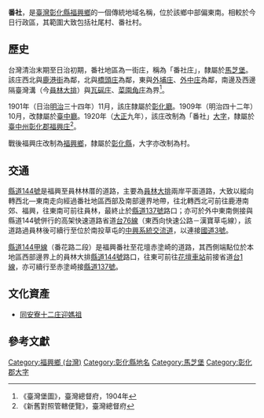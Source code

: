{{noteTA　
|1 = zh-cn:庄; zh-hk:庄; zh-tw:庄;
}}
'''番社'''，是[[臺灣|臺灣]][[彰化縣|彰化縣]][[福興鄉_(臺灣)|福興鄉]]的一個傳統地域名稱，位於該鄉中部偏東南。相較於今日行政區，其範圍大致包括社尾村、番社村。

==歷史==
台灣清治末期至日治初期，番社地區為一街庄，稱為「番社庄」，隸屬於[[馬芝堡|馬芝堡]]。該庄西北與[[鹿港_(大字)|鹿港街]]為鄰，北與[[橋頭_(彰化縣)|橋頭庄]]為鄰，東與[[外埔_(彰化縣)|外埔庄]]、[[外中庄|外中庄]]為鄰，南邊及西邊隔臺灣溝（今[[員林大排|員林大排]]）與[[瓦磘_(彰化縣)|瓦磘庄]]、[[菜園角庄|菜園角庄]]為界<ref>《臺灣堡圖》，臺灣總督府，1904年</ref>。

1901年（日治[[明治|明治]]三十四年）11月，該庄隸屬於[[彰化廳|彰化廳]]。1909年（明治四十二年）10月，改隸屬於[[臺中廳|臺中廳]]。1920年（[[大正|大正]]九年），該庄改制為「番社」[[大字|大字]]，隸屬於[[臺中州|臺中州]][[彰化郡|彰化郡]][[福興庄|福興庄]]<ref>《新舊對照管轄便覽》，臺灣總督府</ref>。

戰後福興庄改制為[[福興鄉_(臺灣)|福興鄉]]，隸屬於[[彰化縣|彰化縣]]，大字亦改制為村。

==交通==
[[縣道144號|縣道144號]]是福興至員林林厝的道路，主要為[[員林大排|員林大排]]兩岸平面道路，大致以縱向轉西北—東南走向經過番社地區西部及南部邊界地帶，往北轉西北可前往鹿港南郊、福興，往東南可前往員林，最終止於[[縣道137號|縣道137號]]路口；亦可於外中東南側接與縣道144號併行的高架快速道路省道[[台76線|台76線]]（東西向快速公路－漢寶草屯線），該道路過員林後可續行至位於南投草屯的[[中興系統交流道|中興系統交流道]]，以連接[[福爾摩沙高速公路|國道3號]]。

[[縣道144號#甲線|縣道144甲線]]（番花路二段）是福興番社至花壇赤塗崎的道路，其西側端點位於本地區西部邊界上的員林大排[[縣道144號|縣道144號]]路口，往東可前往[[花壇車站|花壇車站]]前接省道[[台1線|台1線]]，亦可續行至赤塗崎接[[縣道137號|縣道137號]]。

==文化資產==
* [[同安寮十二庄迎媽祖|同安寮十二庄迎媽祖]]

==參考文獻==
{{reflist}}

{{彰化郡}}

[[Category:福興鄉_(台灣)|Category:福興鄉 (台灣)]]
[[Category:彰化縣地名|Category:彰化縣地名]]
[[Category:馬芝堡|Category:馬芝堡]]
[[Category:彰化郡大字|Category:彰化郡大字]]
